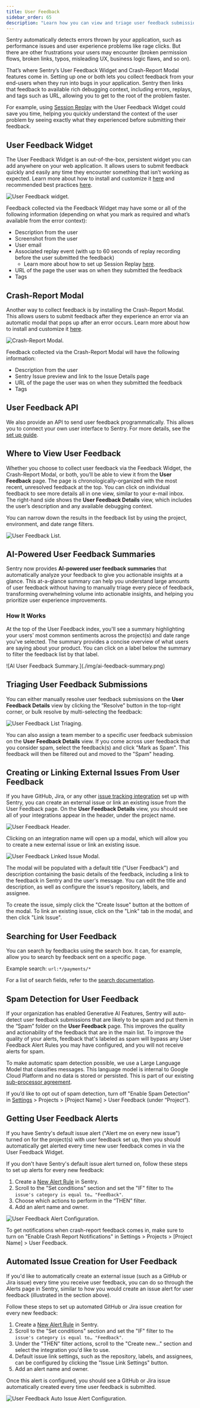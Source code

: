 ```yaml
---
title: User Feedback
sidebar_order: 65
description: "Learn how you can view and triage user feedback submissions."
---
```


Sentry automatically detects errors thrown by your application, such as performance issues and user experience problems like rage clicks. But there are other frustrations your users may encounter (broken permission flows, broken links, typos, misleading UX, business logic flaws, and so on).

That’s where Sentry’s User Feedback Widget and Crash-Report Modal features come in. Setting up one or both lets you collect feedback from your end-users when they run into bugs in your application. Sentry then links that feedback to available rich debugging context, including errors, replays, and tags such as URL, allowing you to get to the root of the problem faster.

For example, using [Session Replay](/product/explore/session-replay/) with the User Feedback Widget could save you time, helping you quickly understand the context of the user problem by seeing exactly what they experienced before submitting their feedback.

## User Feedback Widget

The User Feedback Widget is an out-of-the-box, persistent widget you can add anywhere on your web application. It allows users to submit feedback quickly and easily any time they encounter something that isn’t working as expected. Learn more about how to install and customize it [here](/product/user-feedback/setup/) and recommended best practices [here](/product/sentry-basics/user-feedback-basics/).

![User Feedback widget.](./img/user-feedback-widget.png)

Feedback collected via the Feedback Widget may have some or all of the following information (depending on what you mark as required and what’s available from the error context):

- Description from the user
- Screenshot from the user
- User email
- Associated replay event (with up to 60 seconds of replay recording before the user submitted the feedback)
    - Learn more about how to set up Session Replay [here](/product/explore/session-replay/getting-started/).
- URL of the page the user was on when they submitted the feedback
- Tags

## Crash-Report Modal

Another way to collect feedback is by installing the Crash-Report Modal. This allows users to submit feedback after they experience an error via an automatic modal that pops up after an error occurs. Learn more about how to install and customize it [here](/platforms/javascript/user-feedback/#crash-report-modal).

![Crash-Report Modal.](./img/crash-report-user-feedback.png)

Feedback collected via the Crash-Report Modal will have the following information:

- Description from the user
- Sentry Issue preview and link to the Issue Details page
- URL of the page the user was on when they submitted the feedback
- Tags

## User Feedback API

We also provide an API to send user feedback programmatically. This allows you to connect your own user interface to Sentry. For more details, see the [set up guide](/product/user-feedback/setup/#supported-sdks-for-user-feedback-api).

## Where to View User Feedback

Whether you choose to collect user feedback via the Feedback Widget, the Crash-Report Modal, or both, you’ll be able to view it from the **User Feedback** page. The page is chronologically-organized with the most recent, unresolved feedback at the top. You can click on individual feedback to see more details all in one view, similar to your e-mail inbox. The right-hand side shows the **User Feedback Details** view, which includes the user’s description and any available debugging context.

You can narrow down the results in the feedback list by using the project, environment, and date range filters.

![User Feedback List.](./img/user-feedback-list.png)

## AI-Powered User Feedback Summaries

Sentry now provides **AI-powered user feedback summaries** that automatically analyze your feedback to give you actionable insights at a glance. This at-a-glance summary can help you understand large amounts of user feedback without having to manually triage every piece of feedback, transforming overwhelming volume into actionable insights, and helping you prioritize user experience improvements.

### How It Works

At the top of the User Feedback index, you'll see a summary highlighting your users' most common sentiments across the project(s) and date range you've selected. The summary provides a concise overview of what users are saying about your product. You can click on a label below the summary to filter the feedback list by that label.

<div style={{width: '550px'}}>
![AI User Feedback Summary.](./img/ai-feedback-summary.png)
</div>

## Triaging User Feedback Submissions

You can either manually resolve user feedback submissions on the **User Feedback Details** view by clicking the “Resolve” button in the top-right corner, or bulk resolve by multi-selecting the feedback:

![User Feedback List Triaging.](./img/user-feedback-triaging.png)

You can also assign a team member to a specific user feedback submission on the **User Feedback Details** view. If you come across user feedback that you consider spam, select the feedback(s) and click "Mark as Spam". This feedback will then be filtered out and moved to the "Spam" heading.

## Creating or Linking External Issues From User Feedback

If you have GitHub, Jira, or any other [issue tracking integration](https://sentry.io/integrations/) set up with Sentry, you can create an external issue or link an existing issue from the User Feedback page. On the **User Feedback Details** view, you should see all of your integrations appear in the header, under the project name.

![User Feedback Header.](./img/user-feedback-header.png)

Clicking on an integration name will open up a modal, which will allow you to create a new external issue or link an existing issue.

![User Feedback Linked Issue Modal.](./img/user-feedback-linked-issue-modal.png)

The modal will be populated with a default title ("User Feedback") and description containing the basic details of the feedback, including a link to the feedback in Sentry and the user's message. You can edit the title and description, as well as configure the issue's repository, labels, and assignee.

To create the issue, simply click the "Create Issue" button at the bottom of the modal. To link an existing issue, click on the "Link" tab in the modal, and then click "Link Issue".


## Searching for User Feedback

You can search by feedbacks using the search box. It can, for example, allow you to search by feedback sent on a specific page.

Example search: `url:*/payments/*`

For a list of search fields, refer to the [search documentation](/concepts/search/searchable-properties/user-feedback/).

## Spam Detection for User Feedback
If your organization has enabled Generative AI Features, Sentry will auto-detect user feedback submissions that are likely to be spam and put them in the “Spam” folder on the **User Feedback** page. This improves the quality and actionability of the feedback that are in the main list. To improve the quality of your alerts, feedback that's labeled as spam will bypass any User Feedback Alert Rules you may have configured, and you will not receive alerts for spam.

To make automatic spam detection possible, we use a Large Language Model that classifies messages. This language model is internal to Google Cloud Platform and no data is stored or persisted. This is part of our existing [sub-processor agreement](https://sentry.io/legal/dpa/#subprocessors).

If you’d like to opt out of spam detection, turn off "Enable Spam Detection" in [Settings](https://sentry.io/orgredirect/organizations/:orgslug/settings/) > Projects > [Project Name] > User Feedback (under “Project”).



## Getting User Feedback Alerts

If you have Sentry's default issue alert ("Alert me on every new issue") turned on for the project(s) with user feedback set up, then you should automatically get alerted every time new user feedback comes in via the User Feedback Widget.

If you don't have Sentry's default issue alert turned on, follow these steps to set up alerts for every new feedback:

1. Create a [New Alert Rule](https://sentry.io/alerts/new/issue/) in Sentry.
2. Scroll to the "Set conditions" section and set the "IF" filter to `The issue's category is equal to… "Feedback"`.
3. Choose which actions to perform in the “THEN” filter.
4. Add an alert name and owner.

![User Feedback Alert Configuration.](./img/user-feedback-alert-configuration.png)

To get notifications when crash-report feedback comes in, make sure to turn on "Enable Crash Report Notifications" in Settings > Projects > [Project Name] > User Feedback.

## Automated Issue Creation for User Feedback

If you'd like to automatically create an external issue (such as a GitHub or Jira issue) every time you receive user feedback, you can do so through the Alerts page in Sentry, similar to how you would create an issue alert for user feedback (illustrated in the section above).

Follow these steps to set up automated GitHub or Jira issue creation for every new feedback:

1. Create a [New Alert Rule](https://sentry.io/alerts/new/issue/) in Sentry.
2. Scroll to the "Set conditions" section and set the "IF" filter to `The issue's category is equal to… "Feedback"`.
3. Under the "THEN" filter actions, scroll to the "Create new..." section and select the integration you'd like to use.
4. Default issue link settings, such as the repository, labels, and assignees, can be configured by clicking the "Issue Link Settings" button.
5. Add an alert name and owner.

Once this alert is configured, you should see a GitHub or Jira issue automatically created every time user feedback is submitted.

![User Feedback Auto Issue Alert Configuration.](./img/user-feedback-auto-issue-creation-configuration.png)
